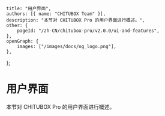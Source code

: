 	title: "用户界面",
	authors: [{ name: "CHITUBOX Team" }],
	description: "本节对 CHITUBOX Pro 的用户界面进行概述。",
	other: {
		pageId: "/zh-CN/chitubox-pro/v2.0.0/ui-and-features",
	},
	openGraph: {
		images: ["/images/docs/og_logo.png"],
	},
};

# 用户界面

本节对 CHITUBOX Pro 的用户界面进行概述。
